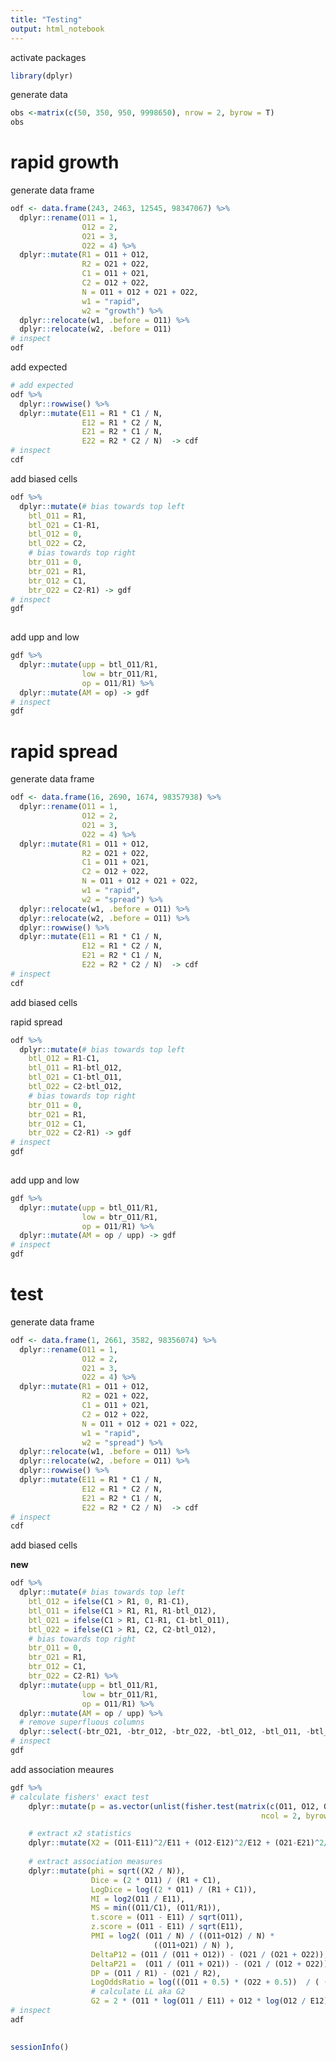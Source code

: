 ```yaml
---
title: "Testing"
output: html_notebook
---
```


activate packages

```r
library(dplyr)
```


generate data


```r
obs <-matrix(c(50, 350, 950, 9998650), nrow = 2, byrow = T)
obs
```

# rapid growth

generate data frame

```r
odf <- data.frame(243, 2463, 12545, 98347067) %>%
  dplyr::rename(O11 = 1,
                O12 = 2,
                O21 = 3,
                O22 = 4) %>%
  dplyr::mutate(R1 = O11 + O12,
                R2 = O21 + O22,
                C1 = O11 + O21,
                C2 = O12 + O22,
                N = O11 + O12 + O21 + O22, 
                w1 = "rapid",
                w2 = "growth") %>%
  dplyr::relocate(w1, .before = O11) %>%
  dplyr::relocate(w2, .before = O11)
# inspect
odf
```

add expected

```r
# add expected
odf %>%
  dplyr::rowwise() %>%
  dplyr::mutate(E11 = R1 * C1 / N, 
                E12 = R1 * C2 / N,
                E21 = R2 * C1 / N, 
                E22 = R2 * C2 / N)  -> cdf
# inspect
cdf
```

add biased cells

```r
odf %>%
  dplyr::mutate(# bias towards top left
    btl_O11 = R1,
    btl_O21 = C1-R1,
    btl_O12 = 0,
    btl_O22 = C2,
    # bias towards top right
    btr_O11 = 0, 
    btr_O21 = R1,
    btr_O12 = C1,
    btr_O22 = C2-R1) -> gdf
# inspect
gdf
    
```

add upp and low

```r
gdf %>%
  dplyr::mutate(upp = btl_O11/R1,
                low = btr_O11/R1,
                op = O11/R1) %>%
  dplyr::mutate(AM = op) -> gdf
# inspect
gdf
```

# rapid spread

generate data frame

```r
odf <- data.frame(16, 2690, 1674, 98357938) %>%
  dplyr::rename(O11 = 1,
                O12 = 2,
                O21 = 3,
                O22 = 4) %>%
  dplyr::mutate(R1 = O11 + O12,
                R2 = O21 + O22,
                C1 = O11 + O21,
                C2 = O12 + O22,
                N = O11 + O12 + O21 + O22, 
                w1 = "rapid",
                w2 = "spread") %>%
  dplyr::relocate(w1, .before = O11) %>%
  dplyr::relocate(w2, .before = O11) %>%
  dplyr::rowwise() %>%
  dplyr::mutate(E11 = R1 * C1 / N, 
                E12 = R1 * C2 / N,
                E21 = R2 * C1 / N, 
                E22 = R2 * C2 / N)  -> cdf
# inspect
cdf
```

add biased cells



rapid spread

```r
odf %>%
  dplyr::mutate(# bias towards top left
    btl_O12 = R1-C1,
    btl_O11 = R1-btl_O12,
    btl_O21 = C1-btl_O11,
    btl_O22 = C2-btl_O12,
    # bias towards top right
    btr_O11 = 0, 
    btr_O21 = R1,
    btr_O12 = C1,
    btr_O22 = C2-R1) -> gdf
# inspect
gdf
    
```

add upp and low

```r
gdf %>%
  dplyr::mutate(upp = btl_O11/R1,
                low = btr_O11/R1,
                op = O11/R1) %>%
  dplyr::mutate(AM = op / upp) -> gdf
# inspect
gdf
```

# test


generate data frame

```r
odf <- data.frame(1, 2661, 3582, 98356074) %>%
  dplyr::rename(O11 = 1,
                O12 = 2,
                O21 = 3,
                O22 = 4) %>%
  dplyr::mutate(R1 = O11 + O12,
                R2 = O21 + O22,
                C1 = O11 + O21,
                C2 = O12 + O22,
                N = O11 + O12 + O21 + O22, 
                w1 = "rapid",
                w2 = "spread") %>%
  dplyr::relocate(w1, .before = O11) %>%
  dplyr::relocate(w2, .before = O11) %>%
  dplyr::rowwise() %>%
  dplyr::mutate(E11 = R1 * C1 / N, 
                E12 = R1 * C2 / N,
                E21 = R2 * C1 / N, 
                E22 = R2 * C2 / N)  -> cdf
# inspect
cdf
```

add biased cells

**new**

```r
odf %>%
  dplyr::mutate(# bias towards top left
    btl_O12 = ifelse(C1 > R1, 0, R1-C1),
    btl_O11 = ifelse(C1 > R1, R1, R1-btl_O12),
    btl_O21 = ifelse(C1 > R1, C1-R1, C1-btl_O11),
    btl_O22 = ifelse(C1 > R1, C2, C2-btl_O12),
    # bias towards top right
    btr_O11 = 0, 
    btr_O21 = R1,
    btr_O12 = C1,
    btr_O22 = C2-R1) %>%
  dplyr::mutate(upp = btl_O11/R1,
                low = btr_O11/R1,
                op = O11/R1) %>%
  dplyr::mutate(AM = op / upp) %>%
  # remove superfluous columns
  dplyr::select(-btr_O21, -btr_O12, -btr_O22, -btl_O12, -btl_O11, -btl_O21, -btl_O22, -btr_O11) -> gdf
# inspect
gdf
```

add association meaures

```r
gdf %>%
# calculate fishers' exact test
    dplyr::mutate(p = as.vector(unlist(fisher.test(matrix(c(O11, O12, O21, O22), 
                                                        ncol = 2, byrow = T))[1]))) %>%

    # extract x2 statistics
    dplyr::mutate(X2 = (O11-E11)^2/E11 + (O12-E12)^2/E12 + (O21-E21)^2/E21 + (O22-E22)^2/E22) %>%
    
    # extract association measures
    dplyr::mutate(phi = sqrt((X2 / N)),
                  Dice = (2 * O11) / (R1 + C1),
                  LogDice = log((2 * O11) / (R1 + C1)),
                  MI = log2(O11 / E11),
                  MS = min((O11/C1), (O11/R1)),
                  t.score = (O11 - E11) / sqrt(O11),
                  z.score = (O11 - E11) / sqrt(E11),
                  PMI = log2( (O11 / N) / ((O11+O12) / N) * 
                                ((O11+O21) / N) ),
                  DeltaP12 = (O11 / (O11 + O12)) - (O21 / (O21 + O22)),
                  DeltaP21 =  (O11 / (O11 + O21)) - (O21 / (O12 + O22)),
                  DP = (O11 / R1) - (O21 / R2),
                  LogOddsRatio = log(((O11 + 0.5) * (O22 + 0.5))  / ( (O12 + 0.5) * (O21 + 0.5) )),
                  # calculate LL aka G2
                  G2 = 2 * (O11 * log(O11 / E11) + O12 * log(O12 / E12) + O21 * log(O21 / E21) + O22 * log(O22 / E22))) -> adf
# inspect
adf
    
```



```r
sessionInfo()
```


